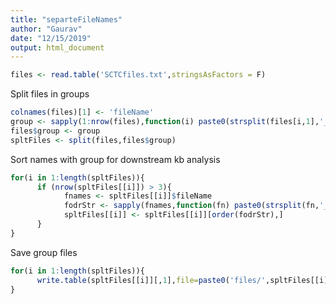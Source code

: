 ```yaml
---
title: "separteFileNames"
author: "Gaurav"
date: "12/15/2019"
output: html_document
---
```


```r
files <- read.table('SCTCfiles.txt',stringsAsFactors = F)
```
Split files in groups
```r
colnames(files)[1] <- 'fileName' 
group <- sapply(1:nrow(files),function(i) paste0(strsplit(files[i,1],'_')[[1]][2:3],collapse = '_'))
files$group <- group
spltFiles <- split(files,files$group)
```
Sort names with group for downstream kb analysis
```r
for(i in 1:length(spltFiles)){
      if (nrow(spltFiles[[i]]) > 3){
            fnames <- spltFiles[[i]]$fileName
            fodrStr <- sapply(fnames,function(fn) paste0(strsplit(fn,'_')[[1]][c(5,4)],collapse = ''))
            spltFiles[[i]] <- spltFiles[[i]][order(fodrStr),]
      }
}
```
Save group files
```r
for(i in 1:length(spltFiles)){
      write.table(spltFiles[[i]][,1],file=paste0('files/',spltFiles[[i]][1,2],'.txt'),quote = F,row.names = F,col.names = F)
}
```


